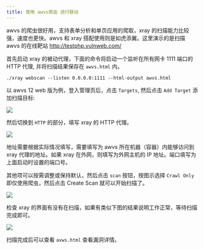 ```yaml
---
title: 使用 awvs爬虫 进行联动
---
```


awvs 的爬虫很好用，支持表单分析和单页应用的爬取，xray 的扫描能力比较强，速度也更快。awvs 和 xray 搭配使用则是如虎添翼。这里演示的是扫描 awvs 的在线靶站 http://testphp.vulnweb.com/

首先启动 xray 的被动代理，下面的命令将启动一个监听在所有网卡 1111 端口的 HTTP 代理, 并将扫描结果保存在 `awvs.html` 内。

```
./xray webscan --listen 0.0.0.0:1111 --html-output awvs.html
```

以 awvs 12 web 版为例，登入管理页后，点击 `Targets`, 然后点击 `Add Target` 添加扫描目标:

![](/images/tools/xray/awvs/add-target.jpg)

然后切换到 `HTTP` 的部分，填写 xray 的 HTTP 代理。

![](/images/tools/xray/awvs/proxy-server.jpg)

地址需要根据实际情况填写，需要填写为 awvs 所在机器（容器）内能够访问到 xray 代理的地址。如果 xray 在外网，则填写为外网主机的 IP 地址。端口填写为上面启动时设置的端口号。

其他项可以按需调整或保持默认，然后点击 `scan` 按钮，按图示选择 `Crawl Only` 即仅使用爬虫，然后点击 Create Scan 就可以开始扫描了。

![](/images/tools/xray/awvs/scan.jpg)

检查 xray 的界面有没有在扫描，如果有类似下图的结果说明工作正常，等待扫描完成即可。

![](/images/tools/xray/awvs/xray-result.jpg)

扫描完成后可以查看 `avws.html` 查看漏洞详情。